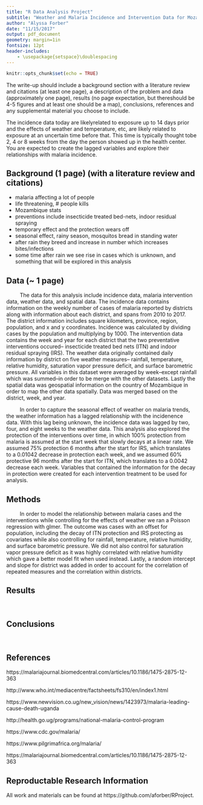 ```yaml
---
title: "R Data Analysis Project"
subtitle: "Weather and Malaria Incidence and Intervention Data for Mozambique"
author: "Alyssa Forber"
date: "11/15/2017"
output: pdf_document
geometry: margin=1in
fontsize: 12pt 
header-includes:
    - \usepackage{setspace}\doublespacing
---
```


```r
knitr::opts_chunk$set(echo = TRUE)
```

The write-up should include a background section with a literature review and citations (at least one page), a description of the problem and data (approximately one page), results (no page expectation, but thereshould  be  4-5  figures  and  at  least  one  should  be  a  map),  conclusions,  references  and  any supplemental material you choose to include.

The incidence data today are likelyrelated to exposure up to 14 days prior and the effects of weather and temperature, etc, are likely related to exposure at an uncertain time before that.  This time is typically thought tobe 2, 4 or 8 weeks from the day the person showed up in the health center.  You are expected to create the lagged variables and explore their relationships with malaria incidence.

## Background (1 page) (with a literature review and citations)

- malaria affecting a lot of people
- life threatening, # people kills
- Mozambique stats
- preventions include insecticide treated bed-nets, indoor residual spraying
- temporary effect and the protection wears off
- seasonal effect, rainy season, mosquitos bread in standing water
- after rain they breed and increase in number which increases bites/infections
- some time after rain we see rise in cases which is unknown, and something that will be explored in this analysis

## Data (~ 1 page)

$\qquad$ The data for this analysis include incidence data, malaria intervention data, weather data, and spatial data. The incidence data contains information on the weekly number of cases of malaria reported by districts along with information about each district, and spans from 2010 to 2017. The district information includes square kilometers, province, region, population, and x and y coordinates. Incidence was calculated by dividing cases by the population and multiplying by 1000. The intervention data contains the week and year for each district that the two preventative interventions occured-- insecticide treated bed nets (ITN) and indoor residual spraying (IRS). The weather data originally contained daily information by district on five weather measures-- rainfall, temperature, relative humidity, saturation vapor pressure deficit, and surface barometric pressure. All variables in this dataset were averaged by week--except rainfall which was summed--in order to be merge with the other datasets. Lastly the spatial data was geospatial information on the country of Mozambique in order to map the other data spatially. Data was merged based on the district, week, and year.

$\qquad$ In order to capture the seasonal effect of weather on malaria trends, the weather information has a lagged relationship with the incidenence data. With this lag being unknown, the incidence data was lagged by two, four, and eight weeks to the weather data. This analysis also explored the protection of the interventions over time, in which 100% protection from malaria is assumed at the start week that slowly decays at a linear rate. We assumed 75% protection 6 months after the start for IRS, which translates to a 0.01042 decrease in protection each week, and we assumed 60% protective 96 months after the start for ITN, which translates to a 0.0042 decrease each week. Variables that contained the information for the decay in protection were created for each intervention treatment to be used for analysis. 

## Methods 

$\qquad$ In order to model the relationship between malaria cases and the interventions while controlling for the effects of weather we ran a Poisson regression with glmer. The outcome was cases with an offset for population, including the decay of ITN protection and IRS protecting as covariates while also controlling for rainfall, temperature, relative humidity, and surface barometric pressure. We did not also control for saturation vapor pressure deficit as it was highly correlated with relative humidity which gave a better model fit when used instead. Lastly, a random intercept and slope for district was added in order to account for the correlation of repeated measures and the correlation within districts.

## Results

$\qquad$ 

## Conclusions

$\qquad$ 

## References

https://malariajournal.biomedcentral.com/articles/10.1186/1475-2875-12-363


http://www.who.int/mediacentre/factsheets/fs310/en/index1.html

https://www.newvision.co.ug/new_vision/news/1423973/malaria-leading-cause-death-uganda

http://health.go.ug/programs/national-malaria-control-program

https://www.cdc.gov/malaria/

https://www.pilgrimafrica.org/malaria/

https://malariajournal.biomedcentral.com/articles/10.1186/1475-2875-12-363


## Reproductable Research Information

All work and materials can be found at https://github.com/aforber/RProject.

